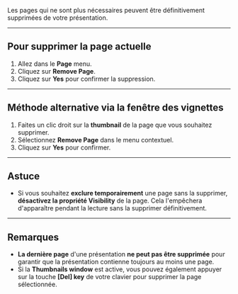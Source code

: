 Les pages qui ne sont plus nécessaires peuvent être définitivement supprimées de votre présentation.

***

## **Pour supprimer la page actuelle**

1. Allez dans le **Page** menu.
2. Cliquez sur **Remove Page**.
3. Cliquez sur **Yes** pour confirmer la suppression.

***

## **Méthode alternative via la fenêtre des vignettes**

1. Faites un clic droit sur la **thumbnail** de la page que vous souhaitez supprimer.
2. Sélectionnez **Remove Page** dans le menu contextuel.
3. Cliquez sur **Yes** pour confirmer.

***

## **Astuce**

* Si vous souhaitez **exclure temporairement** une page sans la supprimer, **désactivez la propriété Visibility** de la page. Cela l'empêchera d'apparaître pendant la lecture sans la supprimer définitivement.

***

## **Remarques**

* **La dernière page** d'une présentation **ne peut pas être supprimée** pour garantir que la présentation contienne toujours au moins une page.
* Si la **Thumbnails window** est active, vous pouvez également appuyer sur la touche **\[Del] key** de votre clavier pour supprimer la page sélectionnée.
